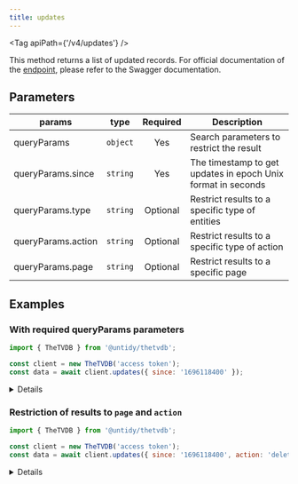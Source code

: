```yaml
---
title: updates
---
```



<Tag apiPath={'/v4/updates'} />

This method returns a list of updated records. For official documentation of the
[endpoint](https://thetvdb.github.io/v4-api/#/Updates/updates), please refer to the Swagger
documentation.

## Parameters

| params             | type     | Required | Description                                                  |
| ------------------ | -------- | :------: | ------------------------------------------------------------ |
| queryParams        | `object` |   Yes    | Search parameters to restrict the result                     |
| queryParams.since  | `string` |   Yes    | The timestamp to get updates in epoch Unix format in seconds |
| queryParams.type   | `string` | Optional | Restrict results to a specific type of entities              |
| queryParams.action | `string` | Optional | Restrict results to a specific type of action                |
| queryParams.page   | `string` | Optional | Restrict results to a specific page                          |

## Examples

### With required queryParams parameters

```js {4}
import { TheTVDB } from '@untidy/thetvdb';

const client = new TheTVDB('access token');
const data = await client.updates({ since: '1696118400' });
```

<Details>

```js
{
  status: 'success',
  data: [
    {
      recordType: '',
      recordId: 9932019,
      methodInt: 2,
      method: 'update',
      extraInfo: '',
      userId: 0,
      timeStamp: 1696118400,
      entityType: 'episodes',
    },
    // ...
  ],
  links: {
    prev: null,
    self: 'https://api4.thetvdb.com/v4/updates?since=1696118400&page=0',
    next: 'https://api4.thetvdb.com/v4/updates?since=1696118400&page=1',
    total_items: 1529588,
    page_size: 500,
  },
};
```

</Details>

### Restriction of results to `page` and `action`

```js {4}
import { TheTVDB } from '@untidy/thetvdb';

const client = new TheTVDB('access token');
const data = await client.updates({ since: '1696118400', action: 'delete', page: '2' });
```

<Details>

```js
{
  status: 'success',
  data: [
    {
      recordType: '',
      recordId: 63673925,
      methodInt: 3,
      method: 'delete',
      extraInfo: '',
      userId: 0,
      timeStamp: 1696337198,
      entityType: 'artwork',
    },
    // ...
  ],
  links: {
    prev: 'https://api4.thetvdb.com/v4/updates?since=1696118400&action=delete&page=1',
    self: 'https://api4.thetvdb.com/v4/updates?since=1696118400&action=delete&page=2',
    next: 'https://api4.thetvdb.com/v4/updates?since=1696118400&action=delete&page=3',
    total_items: 53306,
    page_size: 500,
  },
};
```

</Details>
